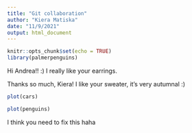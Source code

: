 ```yaml
---
title: "Git collaboration"
author: "Kiera Matiska"
date: "11/9/2021"
output: html_document
---
```


```r
knitr::opts_chunk$set(echo = TRUE)
library(palmerpenguins)
```

Hi Andrea!! :) I really like your earrings.

Thanks so much, Kiera! I like your sweater, it's very autumnal :)

```r
plot(cars)

```

```r
plot(penguins)
```

I think you need to fix this haha
